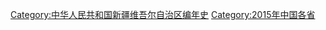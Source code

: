 [[Category:中华人民共和国新疆维吾尔自治区编年史|Category:中华人民共和国新疆维吾尔自治区编年史]]
[[Category:2015年中国各省|Category:2015年中国各省]]